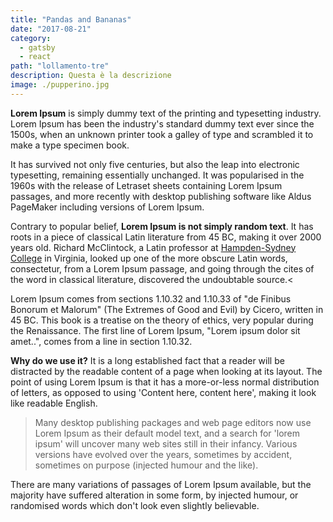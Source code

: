 ```yaml
---
title: "Pandas and Bananas"
date: "2017-08-21"
category:
  - gatsby
  - react
path: "lollamento-tre"
description: Questa è la descrizione
image: ./pupperino.jpg
---
```

<b>Lorem Ipsum</b> is simply dummy text of the printing and typesetting industry. Lorem Ipsum has been the industry's standard dummy text ever since the 1500s, when an unknown printer took a galley of type and scrambled it to make a type specimen book.

It has survived not only five centuries, but also the leap into electronic typesetting, remaining essentially unchanged. <!--more-->
It was popularised in the 1960s with the release of Letraset sheets containing Lorem Ipsum passages, and more recently with desktop publishing software like Aldus PageMaker including versions of Lorem Ipsum.

Contrary to popular belief, <b>Lorem Ipsum is not simply random text</b>. It has roots in a piece of classical Latin literature from 45 BC, making it over 2000 years old. Richard McClintock, a Latin professor at [Hampden-Sydney College][hampden] in Virginia, looked up one of the more obscure Latin words, consectetur, from a Lorem Ipsum passage, and going through the cites of the word in classical literature, discovered the undoubtable source.<

Lorem Ipsum comes from sections 1.10.32 and 1.10.33 of "de Finibus Bonorum et Malorum" (The Extremes of Good and Evil) by Cicero, written in 45 BC. This book is a treatise on the theory of ethics, very popular during the Renaissance. The first line of Lorem Ipsum, "Lorem ipsum dolor sit amet..", comes from a line in section 1.10.32.

<b>Why do we use it?</b>
It is a long established fact that a reader will be distracted by the readable content of a page when looking at its layout. The point of using Lorem Ipsum is that it has a more-or-less normal distribution of letters, as opposed to using 'Content here, content here', making it look like readable English.


>Many desktop publishing packages and web page editors now use Lorem Ipsum as their default model text, and a search for 'lorem ipsum' will uncover many web sites still in their infancy. Various versions have evolved over the years, sometimes by accident, sometimes on purpose (injected humour and the like).

There are many variations of passages of Lorem Ipsum available, but the majority have suffered alteration in some form, by injected humour, or randomised words which don't look even slightly believable.

[hampden]: https://github.com/jekyll/jekyll